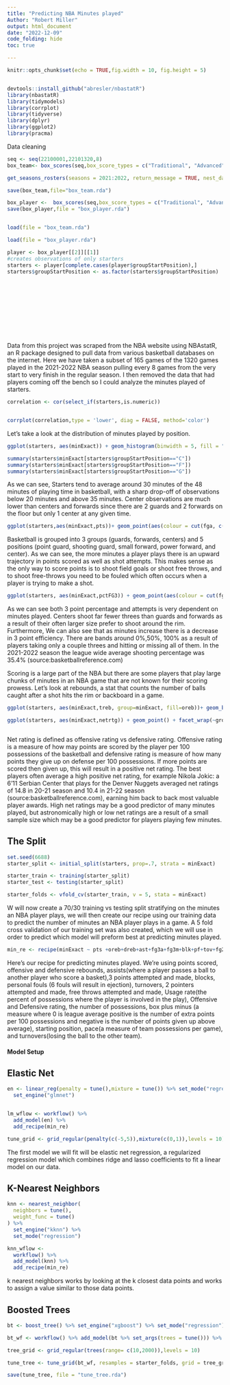 ```yaml
---
title: "Predicting NBA Minutes played"
Author: "Robert Miller"
output: html_document
date: "2022-12-09"
code_folding: hide
toc: true

---
```


```r
knitr::opts_chunk$set(echo = TRUE,fig.width = 10, fig.height = 5)


devtools::install_github("abresler/nbastatR")
library(nbastatR)
library(tidymodels)
library(corrplot)
library(tidyverse)
library(dplyr)
library(ggplot2)
library(pracma)
```
Data cleaning

```r
seq <- seq(22100001,22101320,8)
box_team<- box_scores(seq,box_score_types = c("Traditional", "Advanced"),result_types = "team", join_data = TRUE) 

get_seasons_rosters(seasons = 2021:2022, return_message = TRUE, nest_data = F)

save(box_team,file="box_team.rda")

box_player <-  box_scores(seq,box_score_types = c("Traditional", "Advanced"),result_types = "player", join_data = TRUE)
save(box_player,file = "box_player.rda")



```
```r

load(file = "box_team.rda")

load(file = "box_player.rda")

player <- box_player[[2]][[1]]
#creates observations of only starters
starters <- player[complete.cases(player$groupStartPosition),]
starters$groupStartPosition <- as.factor(starters$groupStartPosition)








  
  
```
Data from this project was scraped from the NBA website using NBAstatR, an R package designed to pull data from various basketball databases on the internet. Here we have taken a subset of 165 games of the 1320 games played in the 2021-2022 NBA season pulling every 8 games from the very start to very finish in the regular season. I then removed the data that had players coming off the bench so I could analyze the minutes played of starters.

```r


correlation <- cor(select_if(starters,is.numeric))


corrplot(correlation,type = 'lower', diag = FALSE, method='color')

```
Let's take a look at the distribution of minutes played by position.
```r
ggplot(starters, aes(minExact)) + geom_histogram(binwidth = 5, fill = "blue", color = "red") + facet_wrap(~groupStartPosition)

summary(starters$minExact[starters$groupStartPosition=="C"])
summary(starters$minExact[starters$groupStartPosition=="F"])
summary(starters$minExact[starters$groupStartPosition=="G"])
```
As we can see, Starters tend to average around 30 minutes of the 48 minutes of playing time in basketball, with a sharp drop-off of observations below 20 minutes and above 35 minutes. Center observations are much lower than centers and forwards since there are 2 guards and 2 forwards on the floor but only 1 center at any given time.

```r
ggplot(starters,aes(minExact,pts))+ geom_point(aes(colour = cut(fga, c(0.0,5, 10,15,20,35))),size = 5) + facet_wrap(~groupStartPosition) 

```
Basketball is grouped into 3 groups (guards, forwards, centers) and 5 positions (point guard, shooting guard, small forward, power forward, and center). As we can see, the more minutes a player plays there is an upward trajectory in points scored as well as shot attempts. This makes sense as the only way to score points is to shoot field goals or shoot free throws, and to shoot free-throws you need to be fouled which often occurs when a player is trying to make a shot.
```r

ggplot(starters, aes(minExact,pctFG3)) + geom_point(aes(colour = cut(fg3a,c(-1,0,2, 4,6,8,10,15))),size = 5) + facet_wrap(~groupStartPosition)


```
As we can see both 3 point percentage and attempts is very dependent on minutes played. Centers shoot far fewer threes than guards and  forwards as a result of their often larger size prefer to shoot around the rim. Furthermore, We can also see that as minutes increase there is a decrease in 3 point efficiency. There are bands around 0%,50%, 100% as a result of players taking only a couple threes and hitting or missing all of them. In the 2021-2022 season the league wide average shooting percentage was 35.4% (source:basketballreference.com)

Scoring is a large part of the NBA but there are some players that play large chunks of minutes in an NBA game that are not known for their scoring prowess. Let's look at rebounds, a stat that counts the number of balls caught after a shot hits the rim or backboard in a game.

```r
ggplot(starters, aes(minExact,treb, group=minExact, fill=oreb))+ geom_boxplot() + scale_x_discrete(breaks = seq(0,50,5))+facet_wrap(~groupStartPosition)

```

```r

ggplot(starters, aes(minExact,netrtg)) + geom_point() + facet_wrap(~groupStartPosition) 



```

Net rating is defined as offensive rating vs defensive rating. Offensive rating is a measure of how may points are scored by the player per 100 possessions of the basketball and defensive rating is measure of how many points they give up on defense per 100 possessions. If more points are scored then given up, this will result in a positive net rating. The best players often average a high positive net rating, for example Nikola Jokic: a 6'11 Serbian Center that plays for the Denver Nuggets averaged net ratings of 14.8 in 20-21 season and 10.4 in 21-22 season (source:basketballreference.com), earning him back to back most valuable player awards. High net ratings may be a good predictor of many minutes played, but astronomically high or low net ratings are a result of a small sample size which may be a good predictor for players playing few minutes.


## The Split
```r
set.seed(6688)
starter_split <- initial_split(starters, prop=.7, strata = minExact) 

starter_train <- training(starter_split)
starter_test <- testing(starter_split)

starter_folds <- vfold_cv(starter_train, v = 5, stata = minExact)

```
W will now create a 70/30 training vs testing split stratifying on the minutes an NBA player plays, we will then create our recipe using our training data to predict the number of minutes an NBA player plays in a game. A 5 fold cross validation of our training set was also created, which we will use in order to predict which model will preform best at predicting minutes played.

```r

min_re <- recipe(minExact ~ pts +oreb+dreb+ast+fg3a+fg3m+blk+pf+tov+fg2a+fg2m+fta+ftm+pctUSG+ortg+drtg+possessions+plusminus+groupStartPosition+pace+tov, data = starter_train) %>% step_dummy(all_nominal_predictors()) %>% step_normalize(all_numeric_predictors())


```

Here's our recipe for predicting minutes played. We're using points scored, offensive and defensive rebounds, assists(where a player passes a ball to another player who score a basket),3 points attempted and made, blocks, personal fouls (6 fouls will result in ejection), turnovers, 2 pointers attempted and made, free throws attempted and made, Usage rate(the percent of possessions where the player is involved in the play), Offensive and Defensive rating, the number of possessions, box plus minus (a measure where 0 is league average positive is the number of extra points per 100 possessions and negative is the number of points given up above average), starting position, pace(a measure of team possessions per game), and turnovers(losing the ball to the other team).


#### Model Setup


## Elastic Net
```r
en <- linear_reg(penalty = tune(),mixture = tune()) %>% set_mode("regression") %>% 
  set_engine("glmnet")


lm_wflow <- workflow() %>% 
  add_model(en) %>% 
  add_recipe(min_re)

tune_grid <- grid_regular(penalty(c(-5,5)),mixture(c(0,1)),levels = 10)

```
The first model we will fit will be elastic net regression, a regularized regression model which combines ridge and lasso coefficients to fit a linear model on our data.


## K-Nearest Neighbors
```r

knn <- nearest_neighbor(
  neighbors = tune(),
  weight_func = tune()
) %>%  
  set_engine("kknn") %>% 
  set_mode("regression")

knn_wflow <-
  workflow() %>% 
  add_model(knn) %>% 
  add_recipe(min_re)


```
k nearest neighbors works by looking at the k closest data points and works to assign a value similar to those data points.

## Boosted Trees
```r
bt <- boost_tree() %>% set_engine("xgboost") %>% set_mode("regression")

bt_wf <- workflow() %>% add_model(bt %>% set_args(trees = tune())) %>% add_formula(minExact ~ pts +oreb+dreb+ast+fg3a+fg3m+blk+pf+tov+fg2a+fg2m+fta+ftm+pctUSG+ortg+drtg+possesions+plusminus+groupStartPosition+pace+tov)

tree_grid <- grid_regular(trees(range= c(10,2000)),levels = 10)


```

```r
tune_tree <- tune_grid(bt_wf, resamples = starter_folds, grid = tree_grid, metrics = metric_set(roc_auc) )

save(tune_tree, file = "tune_tree.rda")

```
